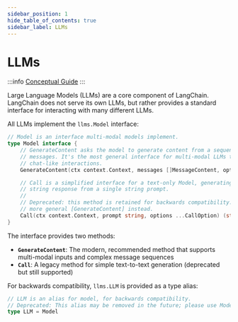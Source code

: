 ```yaml
---
sidebar_position: 1
hide_table_of_contents: true
sidebar_label: LLMs
---
```



# LLMs

:::info
[Conceptual Guide](https://python.langchain.com/docs/concepts/#llms)
:::

Large Language Models (LLMs) are a core component of LangChain. 
LangChain does not serve its own LLMs, but rather provides a standard interface for interacting with many different LLMs.

All LLMs implement the `llms.Model` interface:

```go
// Model is an interface multi-modal models implement.
type Model interface {
	// GenerateContent asks the model to generate content from a sequence of
	// messages. It's the most general interface for multi-modal LLMs that support
	// chat-like interactions.
	GenerateContent(ctx context.Context, messages []MessageContent, options ...CallOption) (*ContentResponse, error)

	// Call is a simplified interface for a text-only Model, generating a single
	// string response from a single string prompt.
	//
	// Deprecated: this method is retained for backwards compatibility. Use the
	// more general [GenerateContent] instead.
	Call(ctx context.Context, prompt string, options ...CallOption) (string, error)
}
```

The interface provides two methods:
- **`GenerateContent`**: The modern, recommended method that supports multi-modal inputs and complex message sequences
- **`Call`**: A legacy method for simple text-to-text generation (deprecated but still supported)

For backwards compatibility, `llms.LLM` is provided as a type alias:

```go
// LLM is an alias for model, for backwards compatibility.
// Deprecated: This alias may be removed in the future; please use Model instead.
type LLM = Model
```

<DocCardList />

